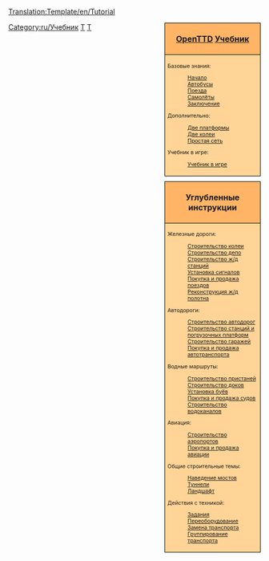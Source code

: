 <noinclude>[[Translation:Template/en/Tutorial]]</noinclude>
<!--
NOTE:
Aqueducts should go under 'bridges' (with a link from building locks and canals), as aqueducts are in fact bridges but then for ships.

Possible future tutorials not already in list:
- Multistations
--><div style="float:right; padding-left:12px; background:none;">
<div style="width:180px; border:1px solid #000000; background:#ffb466; padding:5px; -moz-border-radius-topleft:5px; -moz-border-radius-topright:5px; font-size: 12pt;">
<center><strong><font size="3">[[Main/ru/OpenTTD|OpenTTD]] [[Main/ru/Учебник|Учебник]]</font></strong></center>
</div>
<div style="width:180px;  border:1px solid black; border-top-width: 0px; background:#ffd496; padding:5px; font-size: 8pt;">

Базовые знания:
:[[Main/ru/Учебник|Начало]]
:[[Main/ru/Учебник/Автобусы|Автобусы]]
:[[Main/ru/Учебник/Поезда|Поезда]]
:[[Main/ru/Учебник/Самолёты|Самолёты]]
:[[Main/ru/Учебник/Заключение|Заключение]]
Дополнительно:
:[[Main/ru/Учебник/Две платформы|Две платформы]]
:[[Main/ru/Учебник/Две колеи|Две колеи]]
:[[Main/ru/Учебник/Простая сеть|Простая сеть]]
Учебник в игре:
:[[Main/ru/Учебник в игре|Учебник в игре]]

</div>

<div style="width:180px; border:1px solid #000000; background:#ffb466; padding:5px; font-size: 12pt; margin-top: 10px;">
<center><strong><font size="3">Углубленные инструкции</font></strong></center>
</div>
<div style="width:180px;  border:1px solid black; border-top-width: 0px; background:#ffd496; padding:5px; -moz-border-radius-bottomleft:5px; -moz-border-radius-bottomright:8px; font-size: 8pt;">
<span style="font-weight:bold;">

Железные дороги:
:[[Main/ru/Строительство колеи|Строительство колеи]]
:[[Main/ru/Строительство депо|Строительство депо]]
:[[Main/ru/Строительство ж/д станций|Строительство ж/д станций]]
:[[Main/ru/Установка сигналов|Установка сигналов]]
:[[Main/ru/Покупка и продажа поездов|Покупка и продажа поездов]]
:[[Main/ru/Реконструкция ж/д полотна|Реконструкция ж/д полотна]]

Автодороги:
:[[Main/ru/Строительство автодорог|Строительство автодорог]]
:[[Main/ru/Строительство станций и погрузочных платформ|Строительство станций и погрузочных платформ]]
:[[Main/ru/Строительство гаражей|Строительство гаражей]]
:[[Main/ru/Покупка и продажа автотранспорта|Покупка и продажа автотранспорта]]

Водные маршруты:
:[[Main/ru/Строительство пристаней|Строительство пристаней]]
:[[Main/ru/Строительство доков|Строительство доков]]
:[[Main/ru/Установка буёв|Установка буёв]]
:[[Main/ru/Покупка и продажа судов|Покупка и продажа судов]]
:[[Main/ru/Строительство водоканалов|Строительство водоканалов]]

Авиация:
:[[Main/ru/Строительство аэропортов|Строительство аэропортов]]
:[[Main/ru/Покупка и продажа авиации|Покупка и продажа авиации]]

Общие строительные темы:
:[[Main/ru/Наведение мостов|Наведение мостов]]
:[[Main/ru/Туннели|Туннели]]
:[[Main/ru/Ландшафтный дизайн|Ландшафт]]

Действия с техникой:
:[[Main/ru/Задания|Задания]]
:[[Main/ru/Переоборудование|Переоборудование]]
:[[Main/ru/Замена транспорта|Замена транспорта]]
:[[Main/ru/Группы транспортных средств|Группирование транспорта]]

</span>
</div>
</div><includeonly>[[Category:ru/Учебник]]</includeonly><noinclude>

[[Category:ru/Шаблоны|T]][[Category:ru/Навигация|T]]
</noinclude>